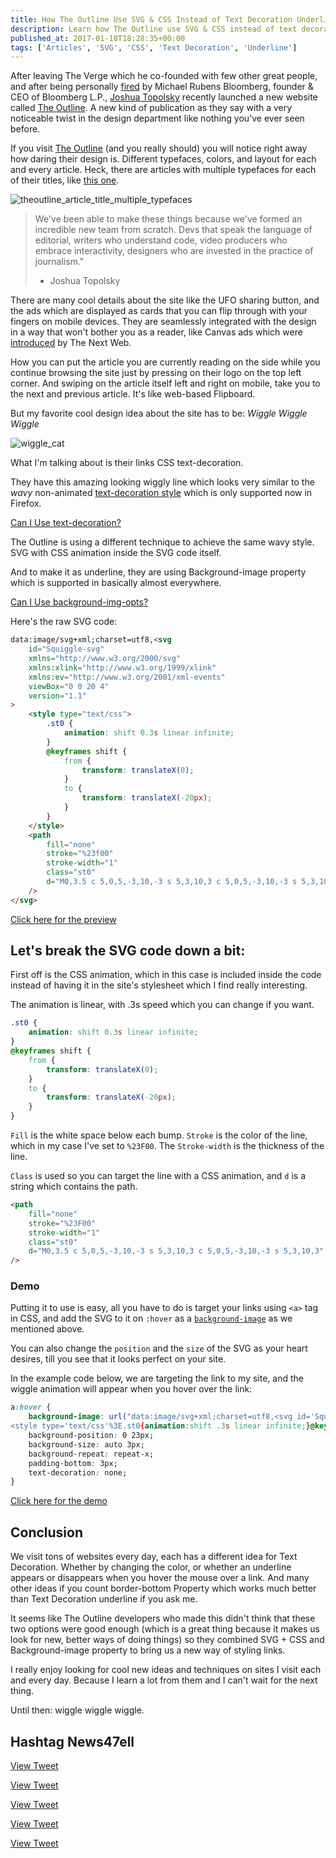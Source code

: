 ```yaml
---
title: How The Outline Use SVG & CSS Instead of Text Decoration Underline
description: Learn how The Outline use SVG & CSS instead of text decoration underline to create a wiggly line.
published_at: 2017-01-18T18:28:35+00:00
tags: ['Articles', 'SVG', 'CSS', 'Text Decoration', 'Underline']
---
```


After leaving The Verge which he co-founded with few other great people, and after being personally [fired][1] by Michael Rubens Bloomberg, founder & CEO of Bloomberg L.P., [Joshua Topolsky][2] recently launched a new website called [The Outline][3]. A new kind of publication as they say with a very noticeable twist in the design department like nothing you've ever seen before.

If you visit [The Outline][4] (and you really should) you will notice right away how daring their design is. Different typefaces, colors, and layout for each and every article. Heck, there are articles with multiple typefaces for each of their titles, like [this one][5].

![theoutline_article_title_multiple_typefaces](/images/posts/theoutline_article_title_multiple_typefaces.png)

> We've been able to make these things because we've formed an incredible new team from scratch. Devs that speak the language of editorial, writers who understand code, video producers who embrace interactivity, designers who are invested in the practice of journalism."
> - Joshua Topolsky

There are many cool details about the site like the UFO sharing button, and the ads which are displayed as cards that you can flip through with your fingers on mobile devices. They are seamlessly integrated with the design in a way that won't bother you as a reader, like Canvas ads which were [introduced][7] by The Next Web.

How you can put the article you are currently reading on the side while you continue browsing the site just by pressing on their logo on the top left corner. And swiping on the article itself left and right on mobile, take you to the next and previous article. It's like web-based Flipboard.

But my favorite cool design idea about the site has to be: _Wiggle Wiggle Wiggle_

![wiggle_cat](/images/posts/wiggle_cat.gif)

What I'm talking about is their links CSS text-decoration.

They have this amazing looking wiggly line which looks very similar to the _wavy_ non-animated [text-decoration style][8] which is only supported now in Firefox.

[Can I Use text-decoration?](http://caniuse.com/#feat=text-decoration)

The Outline is using a different technique to achieve the same wavy style. SVG with CSS animation inside the SVG code itself.

And to make it as underline, they are using Background-image property which is supported in basically almost everywhere.

[Can I Use background-img-opts?](http://caniuse.com/#feat=background-img-opts)

Here's the raw SVG code:

```html
data:image/svg+xml;charset=utf8,<svg
	id="Squiggle-svg"
	xmlns="http://www.w3.org/2000/svg"
	xmlns:xlink="http://www.w3.org/1999/xlink"
	xmlns:ev="http://www.w3.org/2001/xml-events"
	viewBox="0 0 20 4"
	version="1.1"
>
	<style type="text/css">
		.st0 {
			animation: shift 0.3s linear infinite;
		}
		@keyframes shift {
			from {
				transform: translateX(0);
			}
			to {
				transform: translateX(-20px);
			}
		}
	</style>
	<path
		fill="none"
		stroke="%23f00"
		stroke-width="1"
		class="st0"
		d="M0,3.5 c 5,0,5,-3,10,-3 s 5,3,10,3 c 5,0,5,-3,10,-3 s 5,3,10,3"
	/>
</svg>
```

[Click here for the preview](https://glitch.com/embed/#!/embed/the-outline-original-underline)

## Let's break the SVG code down a bit:

First off is the CSS animation, which in this case is included inside the code instead of having it in the site's stylesheet which I find really interesting.

The animation is linear, with .3s speed which you can change if you want.

```css
.st0 {
	animation: shift 0.3s linear infinite;
}
@keyframes shift {
	from {
		transform: translateX(0);
	}
	to {
		transform: translateX(-20px);
	}
}
```

`Fill` is the white space below each bump. `Stroke` is the color of the line, which in my case I've set to `%23F00`. The `Stroke-width` is the thickness of the line.

`Class` is used so you can target the line with a CSS animation, and `d` is a string which contains the path.

```html
<path
	fill="none"
	stroke="%23F00"
	stroke-width="1"
	class="st0"
	d="M0,3.5 c 5,0,5,-3,10,-3 s 5,3,10,3 c 5,0,5,-3,10,-3 s 5,3,10,3"
/>
```

### Demo

Putting it to use is easy, all you have to do is target your links using `<a>` tag in CSS, and add the SVG to it on `:hover` as a [`background-image`][9] as we mentioned above.

You can also change the `position` and the `size` of the SVG as your heart desires, till you see that it looks perfect on your site.

In the example code below, we are targeting the link to my site, and the wiggle animation will appear when you hover over the link:

```css
a:hover {
	background-image: url("data:image/svg+xml;charset=utf8,<svg id='Squiggle-svg' xmlns='http://www.w3.org/2000/svg' xmlns:xlink='http://www.w3.org/1999/xlink' xmlns:ev='http://www.w3.org/2001/xml-events' viewBox='0 0 20 4'>
<style type='text/css'%3E.st0{animation:shift .3s linear infinite;}@keyframes shift {from {transform:translateX(0);}to {transform:translateX(-20px);}}%3C/style><path fill='none' stroke='%23f00' stroke-width='1' class='st0' d='M0,3.5 c 5,0,5,-3,10,-3 s 5,3,10,3 c 5,0,5,-3,10,-3 s 5,3,10,3'/></svg>");
	background-position: 0 23px;
	background-size: auto 3px;
	background-repeat: repeat-x;
	padding-bottom: 3px;
	text-decoration: none;
}
```

[Click here for the demo](https://glitch.com/embed/#!/embed/svg-underline-animation-demo)

## Conclusion

We visit tons of websites every day, each has a different idea for Text Decoration. Whether by changing the color, or whether an underline appears or disappears when you hover the mouse over a link. And many other ideas if you count border-bottom Property which works much better than Text Decoration underline if you ask me.

It seems like The Outline developers who made this didn't think that these two options were good enough (which is a great thing because it makes us look for new, better ways of doing things) so they combined SVG + CSS and Background-image property to bring us a new way of styling links.

I really enjoy looking for cool new ideas and techniques on sites I visit each and every day. Because I learn a lot from them and I can't wait for the next thing.

Until then: wiggle wiggle wiggle.

## Hashtag News47ell

[View Tweet](https://twitter.com/joshuatopolsky/status/821791856698781696)

[View Tweet](https://twitter.com/FrontendDaily/status/829400212506607617)

[View Tweet](https://twitter.com/jburnmurdoch/status/829956082751528960)

[View Tweet](https://twitter.com/davydog187/status/992058455824494598)

[View Tweet](https://twitter.com/DiorWar/status/821943645469188100)

[1]: https://www.nytimes.com/2015/07/11/business/media/joshua-topolsky-web-chief-bloomberg-leaving.html
[2]: https://twitter.com/joshuatopolsky
[3]: https://theoutline.com/post/420/welcome-to-the-outline
[4]: https://theoutline.com/
[5]: https://theoutline.com/post/889/two-professors-created-a-course-on-how-to-recognize-bullshit
[7]: https://www.news47ell.com/news/the-next-web-introduce-canvas-ads/
[8]: https://developer.mozilla.org/en-US/docs/Web/CSS/text-decoration-style
[9]: https://developer.mozilla.org/en/docs/Web/CSS/background-image
